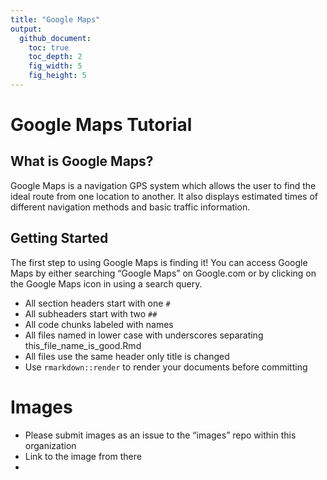 ```yaml
---
title: "Google Maps"
output:
  github_document:
    toc: true
    toc_depth: 2
    fig_width: 5
    fig_height: 5
---
```


# Google Maps Tutorial

## What is Google Maps?

Google Maps is a navigation GPS system which allows the user to find the ideal route from one location to another.
It also displays estimated times of different navigation methods and basic traffic information.

## Getting Started

The first step to using Google Maps is finding it! You can access Google Maps by either searching "Google Maps"
on Google.com or by clicking on the Google Maps icon in using a search query.

* All section headers start with one `#`
* All subheaders start with two `##`
* All code chunks labeled with names
* All files named in lower case with underscores separating this_file_name_is_good.Rmd
* All files use the same header only title is changed
* Use `rmarkdown::render` to render your documents before committing


# Images

* Please submit images as an issue to the "images" repo within this organization
* Link to the image from there
* 
